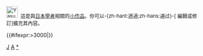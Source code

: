 <div class="notice metadata" id="stub" style="font-size: small;">[[File:Yasuda Auditorium, Tokyo University - Nov 2005.JPG|30px]]&nbsp;&nbsp;這是與[[日本]][[學者]]相關的[[Wikipedia:小作品|小作品]]。你可以-{zh-hant:透過;zh-hans:通过}-<span class="plainlinks">[{{fullurl:{{FULLPAGENAME}}|action=edit}} 編輯或修訂]</span>擴充其內容。</div><includeonly>[[Category:日本學者小作品|{{PAGENAME}}]]{{#ifexpr:{{PAGESIZE:{{FULLPAGENAME}}|R}}>3000|[[Category:字数已超过3000字节的小作品|{{PAGENAME}}]]}}</includeonly><noinclude>

[[Category:學者小作品模板|J]]
[[Category:日本人物小作品模板|A]]
[[Category:日本學者小作品|*]]</noinclude>